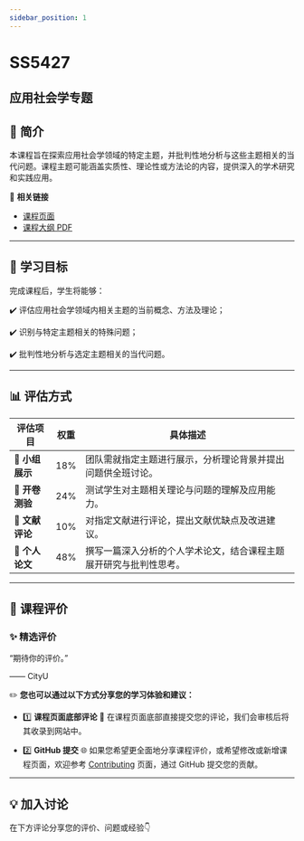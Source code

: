 ```yaml
---
sidebar_position: 1
---
```


# SS5427
## 应用社会学专题

## **📘 简介**
本课程旨在探索应用社会学领域的特定主题，并批判性地分析与这些主题相关的当代问题。课程主题可能涵盖实质性、理论性或方法论的内容，提供深入的学术研究和实践应用。

🔗 **相关链接**
- [课程页面](https://www.cityu.edu.hk/catalogue/pg/202526/course/SS5427.htm)
- [课程大纲 PDF](https://www.cityu.edu.hk/catalogue/pg/202526/course/SS5427.pdf)

---

## **🎯 学习目标**

完成课程后，学生将能够：

✔️ 评估应用社会学领域内相关主题的当前概念、方法及理论；

✔️ 识别与特定主题相关的特殊问题；

✔️ 批判性地分析与选定主题相关的当代问题。

---

## **📊 评估方式**

| **评估项目**             | **权重** | **具体描述**                                                                                       |
|------------------------|---------|---------------------------------------------------------------------------------------------------|
| **🎤 小组展示**          | 18%     | 团队需就指定主题进行展示，分析理论背景并提出问题供全班讨论。                                                  |
| **📝 开卷测验**          | 24%     | 测试学生对主题相关理论与问题的理解及应用能力。                                                           |
| **📄 文献评论**          | 10%     | 对指定文献进行评论，提出文献优缺点及改进建议。                                                              |
| **📄 个人论文**          | 48%     | 撰写一篇深入分析的个人学术论文，结合课程主题展开研究与批判性思考。                                                 |

---

## **💬 课程评价**

### ✨ **精选评价**
<div className={commentStyles.commentBox}>
    <p className={commentStyles.commentText}>
        “期待你的评价。”
    </p>
    <p className={commentStyles.commentAuthor}>—— CityU</p>
</div>

✏️ **您也可以通过以下方式分享您的学习体验和建议：**

- 1️⃣ **课程页面底部评论**
💬 在课程页面底部直接提交您的评论，我们会审核后将其收录到网站中。

- 2️⃣ **GitHub 提交**
🌐 如果您希望更全面地分享课程评价，或希望修改或新增课程页面，欢迎参考 [Contributing](/contributing) 页面，通过 GitHub 提交您的贡献。

---

## **💡 加入讨论**

在下方评论分享您的评价、问题或经验👇
<Utterances />
